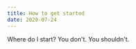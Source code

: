 ---
title: How to get started
date: 2020-07-24
---

Where do I start? You don't. You shouldn't.
